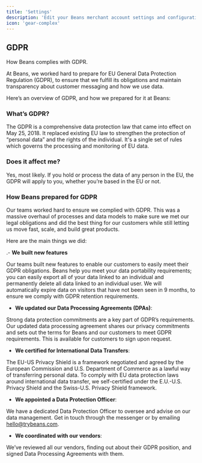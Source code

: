 ```yaml
---
title: 'Settings'
description: 'Edit your Beans merchant account settings and configuration.'
icon: 'gear-complex'
---
```


## GDPR

How Beans complies with GDPR.

At Beans, we worked hard to prepare for EU General Data Protection Regulation (GDPR),
to ensure that we fulfill its obligations and maintain transparency about customer messaging and how we use data.

Here’s an overview of GDPR, and how we prepared for it at Beans:

### What’s GDPR?

The GDPR is a comprehensive data protection law that came into effect on May 25, 2018. It
replaced existing EU law to strengthen the protection of “personal data” and the rights of
the individual. It's a single set of rules which governs the processing and monitoring of EU data.

### Does it affect me?

Yes, most likely. If you hold or process the data of any person in the EU, the GDPR will apply
to you, whether you’re based in the EU or not.

### How Beans prepared for GDPR

Our teams worked hard to ensure we complied with GDPR. This was a massive overhaul of
processes and data models to make sure we met our legal obligations and did the best thing
for our customers while still letting us move fast, scale, and build great products.

Here are the main things we did:

.- **We built new features**

Our teams built new features to enable our customers to easily meet their GDPR obligations.
Beans help you meet your data portability requirements; you can easily export all of your
data linked to an individual and permanently delete all data linked to an individual user.
We will automatically expire data on visitors that have not been seen in 9 months, to ensure
we comply with GDPR retention requirements.

- **We updated our Data Processing Agreements (DPAs)**:

Strong data protection commitments are a key part of GDPR’s requirements. Our updated data
processing agreement shares our privacy commitments and sets out the terms for Beans and our
customers to meet GDPR requirements. This is available for customers to sign upon request.

- **We certified for International Data Transfers**:

The EU-US Privacy Shield is a framework negotiated and agreed by the European Commission and
U.S. Department of Commerce as a lawful way of transferring personal data. To comply with EU
data protection laws around international data transfer, we self-certified under the E.U.-U.S.
Privacy Shield and the Swiss-U.S. Privacy Shield framework.

- **We appointed a Data Protection Officer**:

We have a dedicated Data Protection Officer to oversee and advise on our data management. Get
in touch through the messenger or by emailing hello@trybeans.com.

- **We coordinated with our vendors**:

We’ve reviewed all our vendors, finding out about their GDPR position, and signed Data
Processing Agreements with them.

